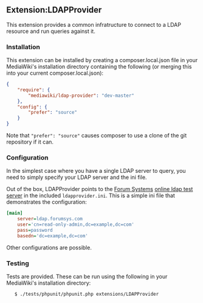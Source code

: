 == Extension:LDAPProvider ==

This extension provides a common infratructure to connect to a LDAP resource
and run queries against it.

=== Installation ===

This extension can be installed by creating a composer.local.json file in your MediaWiki's installation directory containing the following (or merging this into your current composer.local.json):

<source lang="json">
{
	"require": {
		"mediawiki/ldap-provider": "dev-master"
	},
	"config": {
		"prefer": "source"
	}
}
</source>

Note that <code>"prefer": "source"</code> causes composer to use a clone of the git repository if it can.

=== Configuration ===

In the simplest case where you have a single LDAP server to query, you need to simply specify your LDAP server and the ini file.

Out of the box, LDAPProvider points to the [http://www.forumsys.com/ Forum Systems] [http://www.forumsys.com/tutorials/integration-how-to/ldap/online-ldap-test-server/ online ldap test server] in the included <code>ldapprovider.ini</code>.  This is a simple ini file that demonstrates the configuration:

<source lang="ini">
[main]
	server=ldap.forumsys.com
	user='cn=read-only-admin,dc=example,dc=com'
	pass=password
	basedn='dc=example,dc=com'
</source>

Other configurations are possible.

=== Testing ===

Tests are provided.  These can be run using the following in your MediaWiki's installation directory:

    $ ./tests/phpunit/phpunit.php extensions/LDAPProvider

